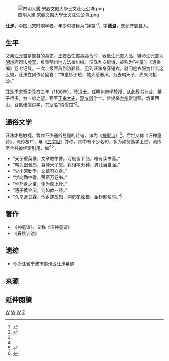 [[File:四明人鑑·宋觀文殿大學士文莊汪公洙.png|thumb]]

'''汪洙'''，中国[[北宋|北宋]]时期学者。年少时被称为“[[神童|神童]]”<ref name="wang">{{cite book |title=《歷史上的神童》|author=蘇木子 |year=2012 |page=第九章 |isbn= |publisher=}}</ref>。字'''德温'''，[[庆元府|庆元府]][[鄞县|鄞县]]人。

==生平==

父亲[[汪元吉|汪元吉]]是鄞县的县吏。[[王安石|王安石]]任鄞县[[县令|县令]]时，器重汪元吉人品，特命汪元吉为[[明州|明州]]府司法[[参军|参军]]，负责明州地方法律纠纷。汪洙九岁能诗，被称为“神童”。《通俗编》卷七记载，一次上级官员到访鄞县，见到汪洙身穿短衣，就问他衣服为什么这么短，汪洙立刻作诗回答：“神童衫子短，袖大惹春风。为去朝天子，先来谒相公。”

汪洙于[[宋哲宗|宋哲宗]][[元符|元符]]三年（1100年），登[[进士|进士]]。任明州府学教授，从此教书为业，弟子很多，为一府之望。官至[[正奉大夫|正奉大夫]]，[[观文殿|观文殿]]学士。曾提举[[台州|台州]]崇道观，筑室西山，召集诸儒讲学，其室名“崇儒馆”<ref name="wang poemtry">{{cite web |url=http://www.duguoxue.com/mengxue/3960.html |title=《神童诗》简介及汪洙的故事 |publisher=读国学 |access-date=2014-11-17 |archive-url=https://web.archive.org/web/20141129015721/http://www.duguoxue.com/mengxue/3960.html |archive-date=2014-11-29 |dead-url=yes }}</ref>。

==通俗文学==

汪洙才思敏捷，曾作不少通俗易懂的诗句，编为《[[神童诗|神童诗]]》<ref name="wang poemtry"/>。后世又称《汪神童诗》，流传极广，与《[[三字经|三字经]]》并称。其中有不少名句，多为如何勤学上进，流传至今并被经常引用，如<ref name="wang"/><ref >{{cite web |url=http://ru.qq.com/a/20141105/062388.htm |title=神童诗（宋·汪洙） |publisher=腾讯·儒学 |access-date=2014-11-17 |archive-date=2014-11-29 |archive-url=https://web.archive.org/web/20141129062349/http://ru.qq.com/a/20141105/062388.htm |dead-url=no }}</ref>：
* “天子重英豪，文章教尔曹。万般皆下品，唯有读书高。”
* “朝为田舍郎，暮登天子堂。将相本无种，男儿当自强。”
* “少小须勤学，文章可立身。”
* “学向勤中得，萤窗万卷书。”
* “学乃身之宝，儒为席上珍。”
* “遗子黄金宝，何如教一经。”
* “久旱逢甘霖，他乡遇故知，洞房花烛夜，金榜题名时。”<ref >{{cite web |url=http://www.gushiwen.org/GuShiWen_70904136c7.aspx |title=神童诗 |author=汪洙 |publisher=古诗文网 |access-date=2014-11-17 |archive-date=2018-01-28 |archive-url=https://web.archive.org/web/20180128213058/http://www.gushiwen.org/GuShiWen_70904136c7.aspx |dead-url=no }}</ref>

==著作==
* 《神童诗》，又称《汪神童诗》
* 《春秋训诂》

==遗迹==
* 今浙江省宁波市鄞州区汪洙墓道

==来源==
{{reflist}}

==延伸閱讀==
{{Wikiquote|汪洙}}
{{Wikisource further reading}}

[[Category:鄞县人|W]]
[[Category:宋朝学者|W]]
[[Category:宋朝诗人|W]]
[[Category:四明汪氏|Z]]